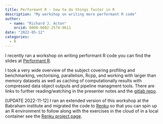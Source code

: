 ```yaml
---
title: Performant R - how to do things faster in R
description: "My workshop on writing more performant R code"
author: 
  - name: "Richard J. Acton"
    orcid: 0000-0002-2574-9611
date: "2022-05-12"
categories:
  - R
---
```


I recently ran a workshop on writing performant R code you can find the slides at [Performant R](https://richardjacton.github.io/performantR/Performant_R.html).

I took a very wide overview of the subject covering profiling and benchmarking, vectorising, parallelism, Rcpp, and working with larger than memory datasets as well as caching of computationally results with compressed data object outputs and pipeline managment tools.
There are links to further reading/watching in the presenter notes and the [gitlab repo](https://renkulab.io/gitlab/racton/performantR).

[UPDATE 2022-11-12] I ran an extended version of this workshop at the Babraham institute and migrated the code to [Renku](https:renkulab.io) so that you can spin up an R environment to follow along with the exercises in the cloud of in a local container see the [Renku project page](https://renkulab.io/projects/racton/performantR).

